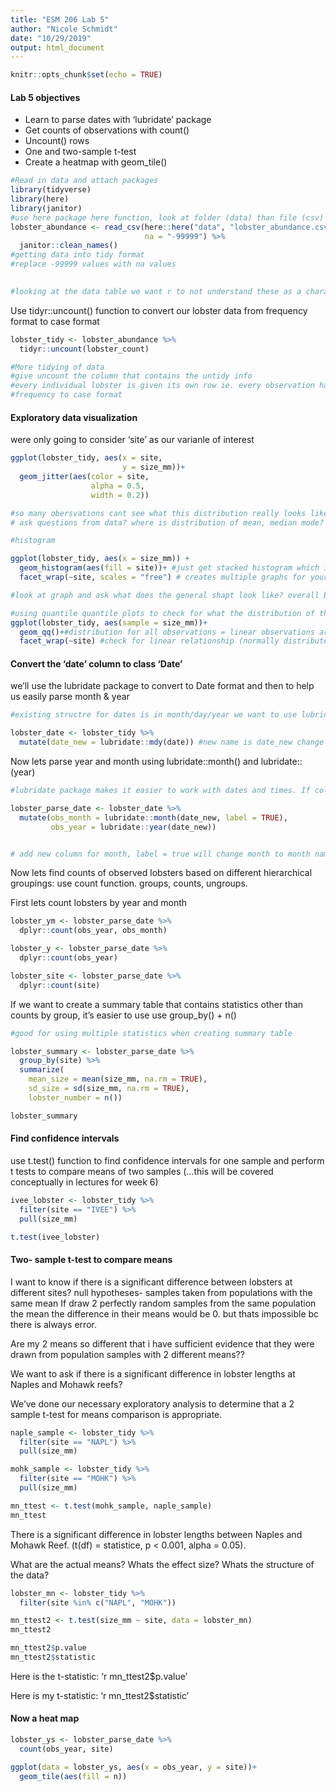 ```yaml
---
title: "ESM 206 Lab 5"
author: "Nicole Schmidt"
date: "10/29/2019"
output: html_document
---
```


```r
knitr::opts_chunk$set(echo = TRUE)
```

#### Lab 5 objectives

- Learn to parse dates with 'lubridate' package
- Get counts of observations with count()
- Uncount() rows 
- One and two-sample t-test
- Create a heatmap with geom_tile()

```r
#Read in data and attach packages
library(tidyverse)
library(here)
library(janitor)
#use here package here function, look at folder (data) than file (csv)
lobster_abundance <- read_csv(here::here("data", "lobster_abundance.csv"), 
                              na = "-99999") %>% 
  janitor::clean_names() 
#getting data into tidy format
#replace -99999 values with na values
  

#looking at the data table we want r to not understand these as a character for data
```

Use tidyr::uncount() function to convert our lobster data from frequency format to case format

```r
lobster_tidy <- lobster_abundance %>% 
  tidyr::uncount(lobster_count)

#More tidying of data 
#give uncount the column that contains the untidy info 
#every individual lobster is given its own row ie. every observation has own row
#frequency to case format

```

#### Exploratory data visualization 

were only going to consider 'site' as our varianle of interest

```r

ggplot(lobster_tidy, aes(x = site,
                         y = size_mm))+
  geom_jitter(aes(color = site,
                  alpha = 0.5,
                  width = 0.2))

#so many obersvations cant see what this distribution really looks like
# ask questions from data? where is distribution of mean, median mode? jitter plots okay but not for when you have a ton of data

#histogram

ggplot(lobster_tidy, aes(x = size_mm)) +
  geom_histogram(aes(fill = site))+ #just get stacked histogram which is confusing so
  facet_wrap(~site, scales = "free") # creates multiple graphs for your data for different sites

#look at graph and ask what does the general shapt look like? overall bell shaped, satisfy an assumptuon of normality. dont want t look at things in one way. historgrams will change based on how many bins there are. So lets look at a different visualization of this data

#using quantile quantile plots to check for what the distribution of the data is. Is it linear? linear relationship 
ggplot(lobster_tidy, aes(sample = size_mm))+
  geom_qq()+#distribution for all observations = linear observations are normally distrubuted.
  facet_wrap(~site) #check for linear relationship (normally distributed) for each site 

```

#### Convert the 'date' column to class 'Date'

we'll use the lubridate package to convert to Date format and then to help us easily parse month & year 

```r
#existing structre for dates is in month/day/year we want to use lubridate to convert date format into 

lobster_date <- lobster_tidy %>% 
  mutate(date_new = lubridate::mdy(date)) #new name is date_new change to month day year

```

Now lets parse year and month using lubridate::month() and lubridate::(year)
```r

#lubridate package makes it easier to work with dates and times. If collecting inputting date put in non ambiguous format. Make sure way you are reading in data makes sense. lubridate great for this

lobster_parse_date <- lobster_date %>% 
  mutate(obs_month = lubridate::month(date_new, label = TRUE),
         obs_year = lubridate::year(date_new))


# add new column for month, label = true will change month to month name and know that it is an ordered factor and the order should be mantained. 

```

Now lets find counts of observed lobsters based on different hierarchical groupings: use count function. groups, counts, ungroups. 

First lets count lobsters by year and month
```r

lobster_ym <- lobster_parse_date %>% 
  dplyr::count(obs_year, obs_month)

lobster_y <- lobster_parse_date %>% 
  dplyr::count(obs_year)

lobster_site <- lobster_parse_date %>% 
  dplyr::count(site)

```

If we want to create a summary table that contains statistics other than counts by group, it's easier to use use group_by() + n()

```r

#good for using multiple statistics when creating summary table

lobster_summary <- lobster_parse_date %>% 
  group_by(site) %>% 
  summarize(
    mean_size = mean(size_mm, na.rm = TRUE),
    sd_size = sd(size_mm, na.rm = TRUE),
    lobster_number = n())

lobster_summary

```

#### Find confidence intervals 

use t.test() function to find confidence intervals for one sample and perform t tests to compare means of two samples (...this will be covered conceptually in lectures for week 6)

```r
ivee_lobster <- lobster_tidy %>% 
  filter(site == "IVEE") %>% 
  pull(size_mm)

t.test(ivee_lobster)

```

#### Two- sample t-test to compare means 

I want to know if there is a significant difference between lobsters at different sites?
null hypotheses- samples taken from populations with the same mean
If draw 2 perfectly random samples from the same population the mean the difference in their means would be 0. but thats impossible bc there is always error. 

Are my 2 means so different that i have sufficient evidence that they were drawn from population samples with 2 different means??

We want to ask if there is a significant difference in lobster lengths at Naples and Mohawk reefs?

We've done our necessary exploratory analysis to determine that a 2 sample t-test for means comparison is appropriate.

```r

naple_sample <- lobster_tidy %>% 
  filter(site == "NAPL") %>% 
  pull(size_mm)

mohk_sample <- lobster_tidy %>% 
  filter(site == "MOHK") %>% 
  pull(size_mm)

mn_ttest <- t.test(mohk_sample, naple_sample)
mn_ttest
```

There is a significant difference in lobster lengths between Naples and Mohawk Reef. 
(t(df) = statistice, p < 0.001, alpha = 0.05).

What are the actual means? 
Whats the effect size?
Whats the structure of the data? 

```r

lobster_mn <- lobster_tidy %>% 
  filter(site %in% c("NAPL", "MOHK"))

mn_ttest2 <- t.test(size_mm ~ site, data = lobster_mn)
mn_ttest2

mn_ttest2$p.value
mn_ttest2$statistic

```

Here is the t-statistic: 'r mn_ttest2$p.value'

Here is my t-statistic: 'r mn_ttest2$statistic'

#### Now a heat map

```r

lobster_ys <- lobster_parse_date %>% 
  count(obs_year, site)

ggplot(data = lobster_ys, aes(x = obs_year, y = site))+
  geom_tile(aes(fill = n))

```


